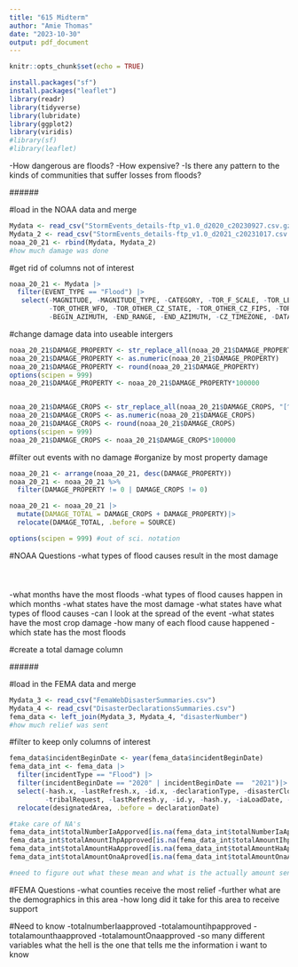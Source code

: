 ```yaml
---
title: "615 Midterm"
author: "Amie Thomas"
date: "2023-10-30"
output: pdf_document
---
```


```r
knitr::opts_chunk$set(echo = TRUE)

install.packages("sf")
install.packages("leaflet")
library(readr)
library(tidyverse)
library(lubridate)
library(ggplot2)
library(viridis)
#library(sf)
#library(leaflet)
```

-How dangerous are floods? 
-How expensive? 
-Is there any pattern to the kinds of communities that suffer losses from floods?

###<NOAA>###


#load in the NOAA data and merge
```r
Mydata <- read_csv("StormEvents_details-ftp_v1.0_d2020_c20230927.csv.gz")
Mydata_2 <- read_csv("StormEvents_details-ftp_v1.0_d2021_c20231017.csv.gz")
noaa_20_21 <- rbind(Mydata, Mydata_2)
#how much damage was done
```

#get rid of columns not of interest
```r
noaa_20_21 <- Mydata |>
  filter(EVENT_TYPE == "Flood") |>
   select(-MAGNITUDE, -MAGNITUDE_TYPE, -CATEGORY, -TOR_F_SCALE, -TOR_LENGTH, -TOR_WIDTH, 
          -TOR_OTHER_WFO, -TOR_OTHER_CZ_STATE, -TOR_OTHER_CZ_FIPS, -TOR_OTHER_CZ_NAME, -BEGIN_RANGE,
          -BEGIN_AZIMUTH, -END_RANGE, -END_AZIMUTH, -CZ_TIMEZONE, -DATA_SOURCE, -WFO)
```

#change damage data into useable intergers
```r
noaa_20_21$DAMAGE_PROPERTY <- str_replace_all(noaa_20_21$DAMAGE_PROPERTY, "[^0-9.]", "")
noaa_20_21$DAMAGE_PROPERTY <- as.numeric(noaa_20_21$DAMAGE_PROPERTY)
noaa_20_21$DAMAGE_PROPERTY <- round(noaa_20_21$DAMAGE_PROPERTY)
options(scipen = 999)
noaa_20_21$DAMAGE_PROPERTY <- noaa_20_21$DAMAGE_PROPERTY*100000


noaa_20_21$DAMAGE_CROPS <- str_replace_all(noaa_20_21$DAMAGE_CROPS, "[^0-9.]", "")
noaa_20_21$DAMAGE_CROPS <- as.numeric(noaa_20_21$DAMAGE_CROPS)
noaa_20_21$DAMAGE_CROPS <- round(noaa_20_21$DAMAGE_CROPS)
options(scipen = 999)
noaa_20_21$DAMAGE_CROPS <- noaa_20_21$DAMAGE_CROPS*100000

```

#filter out events with no damage
#organize by most property damage
```r
noaa_20_21 <- arrange(noaa_20_21, desc(DAMAGE_PROPERTY))
noaa_20_21 <- noaa_20_21 %>%
  filter(DAMAGE_PROPERTY != 0 | DAMAGE_CROPS != 0)

noaa_20_21 <- noaa_20_21 |>
  mutate(DAMAGE_TOTAL = DAMAGE_CROPS + DAMAGE_PROPERTY)|>
  relocate(DAMAGE_TOTAL, .before = SOURCE)

options(scipen = 999) #out of sci. notation


```


#NOAA Questions
-what types of flood causes result in the most damage
```r


```

#
-what months have the most floods
-what types of flood causes happen in which months
-what states have the most damage
-what states have what types of flood causes
-can I look at the spread of the event
-what states have the most crop damage
-how many of each flood cause happened 
-which state has the most floods

#create a total damage column












###<FEMA>###

#load in the FEMA data and merge
```r
Mydata_3 <- read_csv("FemaWebDisasterSummaries.csv")
Mydata_4 <- read_csv("DisasterDeclarationsSummaries.csv")
fema_data <- left_join(Mydata_3, Mydata_4, "disasterNumber")
#how much relief was sent
```

#filter to keep only columns of interest
```r
fema_data$incidentBeginDate <- year(fema_data$incidentBeginDate)
fema_data_int <- fema_data |> 
  filter(incidentType == "Flood") |>
  filter(incidentBeginDate == "2020" | incidentBeginDate ==  "2021")|>
  select(-hash.x, -lastRefresh.x, -id.x, -declarationType, -disasterCloseoutDate, 
         -tribalRequest, -lastRefresh.y, -id.y, -hash.y, -iaLoadDate, -lastIAFilingDate, -ihProgramDeclared, -iaProgramDeclared, -paProgramDeclared, -hmProgramDeclared)|>
  relocate(designatedArea, .before = declarationDate)

#take care of NA's
fema_data_int$totalNumberIaApporved[is.na(fema_data_int$totalNumberIaApproved)] <- 0
fema_data_int$totalAmountIhpApproved[is.na(fema_data_int$totalAmountIhpApproved)] <- 0
fema_data_int$totalAmountHaApproved[is.na(fema_data_int$totalAmountHaApproved)] <- 0
fema_data_int$totalAmountOnaAproved[is.na(fema_data_int$totalAmountOnaAproved)] <- 0

#need to figure out what these mean and what is the actually amount sent as relief to help people in these areas
```

#FEMA Questions
-what counties receive the most relief
-further what are the demographics in this area 
-how long did it take for this area to receive support

#Need to know 
-totalnumberIaapproved
-totalamountihpapproved
-totalamounthaapproved
-totalamountOnaapproved
-so many different variables what the hell is the one that tells me the information i want to know
